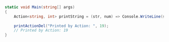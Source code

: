 ```csharp
static void Main(string[] args)
{
    Action<string, int> printString = (str, num) => Console.WriteLine(str + num);
       
    printActionDel("Printed by Action: ", 19);
    // Printed by Action: 19
}
```
